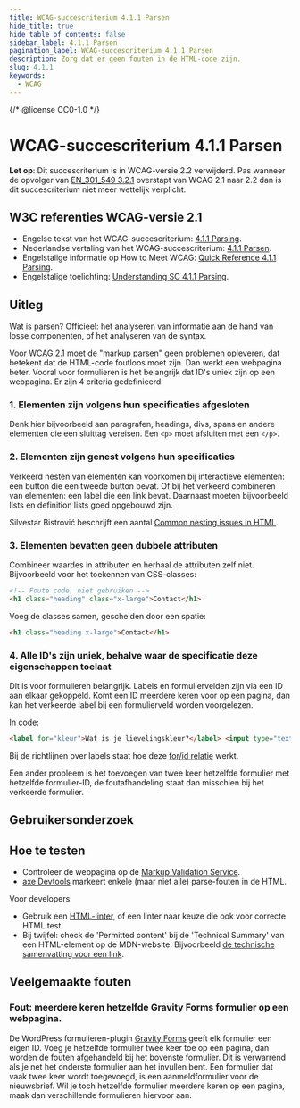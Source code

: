 ```yaml
---
title: WCAG-succescriterium 4.1.1 Parsen
hide_title: true
hide_table_of_contents: false
sidebar_label: 4.1.1 Parsen
pagination_label: WCAG-succescriterium 4.1.1 Parsen
description: Zorg dat er geen fouten in de HTML-code zijn.
slug: 4.1.1
keywords:
  - WCAG
---
```


{/* @license CC0-1.0 */}


# WCAG-succescriterium 4.1.1 Parsen

**Let op**: Dit succescriterium is in WCAG-versie 2.2 verwijderd. Pas wanneer de opvolger van [EN_301_549 3.2.1](https://nl.wikipedia.org/wiki/EN_301_549) overstapt van WCAG 2.1 naar 2.2 dan is dit succescriterium niet meer wettelijk verplicht.

## W3C referenties WCAG-versie 2.1

- Engelse tekst van het WCAG-succescriterium: [<span lang="en">4.1.1 Parsing</span>](https://www.w3.org/TR/WCAG21/#parsing).
- Nederlandse vertaling van het WCAG-succescriterium: [4.1.1 Parsen](https://www.w3.org/Translations/WCAG21-nl/#parsen).
- Engelstalige informatie op <span lang="en">How to Meet WCAG</span>: [<span lang="en">Quick Reference 4.1.1 Parsing</span>](https://www.w3.org/WAI/WCAG22/quickref/?versions=2.1#parsing).
- Engelstalige toelichting: [<span lang="en">Understanding SC 4.1.1 Parsing</span>](https://www.w3.org/WAI/WCAG21/Understanding/parsing.html).

## Uitleg

Wat is parsen? Officieel: het analyseren van informatie aan de hand van losse componenten, of het analyseren van de syntax.

Voor WCAG 2.1 moet de "markup parsen" geen problemen opleveren, dat betekent dat de HTML-code foutloos moet zijn. Dan werkt een webpagina beter. Vooral voor formulieren is het belangrijk dat ID's uniek zijn op een webpagina. Er zijn 4 criteria gedefinieerd.

### 1. Elementen zijn volgens hun specificaties afgesloten

Denk hier bijvoorbeeld aan paragrafen, headings, divs, spans en andere elementen die een sluittag vereisen.
Een `<p>` moet afsluiten met een `</p>`.

### 2. Elementen zijn genest volgens hun specificaties

Verkeerd nesten van elementen kan voorkomen bij interactieve elementen: een button die een tweede button bevat.
Of bij het verkeerd combineren van elementen: een label die een link bevat.
Daarnaast moeten bijvoorbeeld lists en definition lists goed opgebouwd zijn.

Silvestar Bistrović beschrijft een aantal [<span lang="en">Common nesting issues in HTML</span>](https://www.htmhell.dev/adventcalendar/2022/20/).

### 3. Elementen bevatten geen dubbele attributen

Combineer waardes in attributen en herhaal de attributen zelf niet.
Bijvoorbeeld voor het toekennen van CSS-classes:

```html
<!-- Foute code, niet gebruiken -->
<h1 class="heading" class="x-large">Contact</h1>
```

Voeg de classes samen, gescheiden door een spatie:

```html
<h1 class="heading x-large">Contact</h1>
```

### 4. Alle ID's zijn uniek, behalve waar de specificatie deze eigenschappen toelaat

Dit is voor formulieren belangrijk. Labels en formuliervelden zijn via een ID aan elkaar gekoppeld. Komt een ID meerdere keren voor op een pagina, dan kan het verkeerde label bij een formulierveld worden voorgelezen.

In code:

```html
<label for="kleur">Wat is je lievelingskleur?</label> <input type="text" id="kleur" name="lievelingskleur" />
```

Bij de richtlijnen over labels staat hoe deze [for/id relatie](/richtlijnen/formulieren/labels/de-forid-relatie) werkt.

Een ander probleem is het toevoegen van twee keer hetzelfde formulier met hetzelfde formulier-ID, de foutafhandeling staat dan misschien bij het verkeerde formulier.

## Gebruikersonderzoek

<CTAGebruikersonderzoek />

## Hoe te testen

- Controleer de webpagina op de [Markup Validation Service](https://validator.w3.org/).
- [axe Devtools](https://www.deque.com/axe/browser-extensions/) markeert enkele (maar niet alle) parse-fouten in de HTML.

Voor developers:

- Gebruik een [HTML-linter](https://github.com/caramelomartins/awesome-linters?tab=readme-ov-file#html), of een linter naar keuze die ook voor correcte HTML test.
- Bij twijfel: check de '<span lang="en">Permitted content</span>' bij de '<span lang="en">Technical Summary</span>' van een HTML-element op de MDN-website. Bijvoorbeeld [de technische samenvatting voor een link](https://developer.mozilla.org/en-US/docs/Web/HTML/Element/a#technical_summary).

## Veelgemaakte fouten

### Fout: meerdere keren hetzelfde Gravity Forms formulier op een webpagina.

De WordPress formulieren-plugin [Gravity Forms](https://docs.gravityforms.com/accessibility-checklist-for-gravity-forms/) geeft elk formulier een eigen ID. Voeg je hetzelfde formulier twee keer toe op een pagina, dan worden de fouten afgehandeld bij het bovenste formulier. Dit is verwarrend als je net het onderste formulier aan het invullen bent.
Een formulier dat vaak twee keer wordt toegevoegd, is een aanmeldformulier voor de nieuwsbrief. Wil je toch hetzelfde formulier meerdere keren op een pagina, maak dan verschillende formulieren hiervoor aan.

<WCAGFooterInfo />
